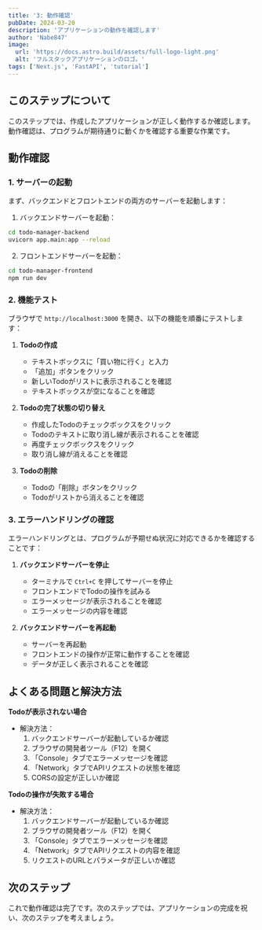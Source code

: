 ```yaml
---
title: '3: 動作確認'
pubDate: 2024-03-20
description: 'アプリケーションの動作を確認します'
author: 'Nabe847'
image:
  url: 'https://docs.astro.build/assets/full-logo-light.png'
  alt: 'フルスタックアプリケーションのロゴ。'
tags: ['Next.js', 'FastAPI', 'tutorial']
---
```


## このステップについて

このステップでは、作成したアプリケーションが正しく動作するか確認します。動作確認は、プログラムが期待通りに動くかを確認する重要な作業です。

## 動作確認

### 1. サーバーの起動

まず、バックエンドとフロントエンドの両方のサーバーを起動します：

1. バックエンドサーバーを起動：
```bash
cd todo-manager-backend
uvicorn app.main:app --reload
```

2. フロントエンドサーバーを起動：
```bash
cd todo-manager-frontend
npm run dev
```

### 2. 機能テスト

ブラウザで `http://localhost:3000` を開き、以下の機能を順番にテストします：

1. **Todoの作成**
   - テキストボックスに「買い物に行く」と入力
   - 「追加」ボタンをクリック
   - 新しいTodoがリストに表示されることを確認
   - テキストボックスが空になることを確認

2. **Todoの完了状態の切り替え**
   - 作成したTodoのチェックボックスをクリック
   - Todoのテキストに取り消し線が表示されることを確認
   - 再度チェックボックスをクリック
   - 取り消し線が消えることを確認

3. **Todoの削除**
   - Todoの「削除」ボタンをクリック
   - Todoがリストから消えることを確認

### 3. エラーハンドリングの確認

エラーハンドリングとは、プログラムが予期せぬ状況に対応できるかを確認することです：

1. **バックエンドサーバーを停止**
   - ターミナルで `Ctrl+C` を押してサーバーを停止
   - フロントエンドでTodoの操作を試みる
   - エラーメッセージが表示されることを確認
   - エラーメッセージの内容を確認

2. **バックエンドサーバーを再起動**
   - サーバーを再起動
   - フロントエンドの操作が正常に動作することを確認
   - データが正しく表示されることを確認

## よくある問題と解決方法

**Todoが表示されない場合**

- 解決方法：
  1. バックエンドサーバーが起動しているか確認
  2. ブラウザの開発者ツール（F12）を開く
  3. 「Console」タブでエラーメッセージを確認
  4. 「Network」タブでAPIリクエストの状態を確認
  5. CORSの設定が正しいか確認

**Todoの操作が失敗する場合**

- 解決方法：
  1. バックエンドサーバーが起動しているか確認
  2. ブラウザの開発者ツール（F12）を開く
  3. 「Console」タブでエラーメッセージを確認
  4. 「Network」タブでAPIリクエストの内容を確認
  5. リクエストのURLとパラメータが正しいか確認

## 次のステップ

これで動作確認は完了です。次のステップでは、アプリケーションの完成を祝い、次のステップを考えましょう。 